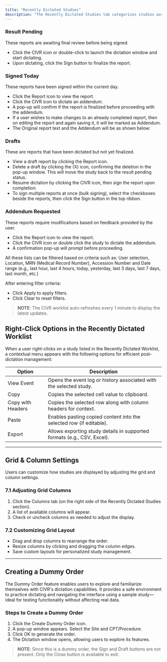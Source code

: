 ```yaml
---
title: "Recently Dictated Studies"
description: "The Recently Dictated Studies tab categorizes studies worklist into- Result Pending, Signed, Today, Drafts, and Addendum Requested. Each category provides specific actions for managing reports efficiently:"
---
```


###  Result Pending

These reports are awaiting final review before being signed.

- Click the CIVR icon or double-click to launch the dictation window and start dictating.
- Upon dictating, click the Sign button to finalize the report.

### Signed Today

These reports have been signed within the current day.

- Click the Report icon to view the report.
- Click the CIVR icon to dictate an addendum.
- A pop-up will confirm if the report is finalized before proceeding with the addendum.
- If a user wishes to make changes to an already completed report, then on editing the report and again saving it, it will be marked as Addendum.
- The Original report text and the Addendum will be as shown below:

### Drafts

These are reports that have been dictated but not yet finalized.

- View a draft report by clicking the Report icon.
- Delete a draft by clicking the (X) icon, confirming the deletion in the pop-up window. This will move the study back to the result pending status.
- Resume dictation by clicking the CIVR icon, then sign the report upon completion.
- To sign multiple reports at once (bulk signing), select the checkboxes beside the reports, then click the Sign button in the top ribbon.

### Addendum Requested

These reports require modifications based on feedback provided by the user.

- Click the Report icon to view the report.
- Click the CIVR icon or double click the study to dictate the addendum.
- A confirmation pop-up will prompt before proceeding.

All these lists can be filtered based on criteria such as: User selection, Location, MRN (Medical Record Number), Accession Number and Date range (e.g., last hour, last 4 hours, today, yesterday, last 3 days, last 7 days, last month, etc.)

After entering filter criteria:

- Click Apply to apply filters.
- Click Clear to reset filters.

> **NOTE**: The CIVR worklist auto-refreshes every 1 minute to display the latest updates.

## Right-Click Options in the Recently Dictated Worklist

When a user right-clicks on a study listed in the Recently Dictated Worklist, a contextual menu appears with the following options for efficient post-dictation management:

| Option            | Description                                                             |
| ----------------- | ----------------------------------------------------------------------- |
| View Event        | Opens the event log or history associated with the selected study.      |
| Copy              | Copies the selected cell value to clipboard.                            |
| Copy with Headers | Copies the selected row along with column headers for context.          |
| Paste             | Enables pasting copied content into the selected row (if editable).     |
| Export            | Allows exporting study details in supported formats (e.g., CSV, Excel). |

---

## Grid & Column Settings

Users can customize how studies are displayed by adjusting the grid and column settings.

### 7.1 Adjusting Grid Columns

1. Click the Columns tab (on the right side of the Recently Dictated Studies section).
2. A list of available columns will appear.
3. Check or uncheck columns as needed to adjust the display.

### 7.2 Customizing Grid Layout

- Drag and drop columns to rearrange the order.
- Resize columns by clicking and dragging the column edges.
- Save custom layouts for personalized study management.

---

## Creating a Dummy Order

The Dummy Order feature enables users to explore and familiarize themselves with CIVR's dictation capabilities. It provides a safe environment to practice dictating and navigating the interface using a sample study—ideal for testing functionality without affecting real data.

### Steps to Create a Dummy Order

1. Click the Create Dummy Order icon.
2. A pop-up window appears. Select the Site and CPT/Procedure.
3. Click OK to generate the order.
4. The Dictation window opens, allowing users to explore its features.

> **NOTE**: Since this is a dummy order, the Sign and Draft buttons are not present. Only the Close button is available to exit.